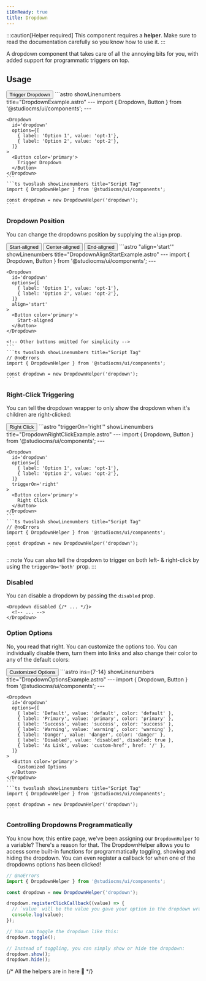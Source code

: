 ```yaml
---
i18nReady: true
title: Dropdown
---
```



:::caution[Helper required]
This component requires a **helper**. Make sure to read the documentation carefully so you know how to use it.
:::

A dropdown component that takes care of all the annoying bits for you, with added support for programmatic triggers on top.

## Usage

<Tabs>
  <TabItem label="Preview">
    <PreviewCard>
      <Dropdown id='usage-dropdown' options={[{ label: 'Option 1', value: 'opt-1'},{ label: 'Option 2', value: 'opt-2'}]}>
        <Button color="primary">
          Trigger Dropdown
        </Button>
      </Dropdown>
    </PreviewCard>
  </TabItem>
  <TabItem label="Code">
    ```astro showLinenumbers title="DropdownExample.astro"
    ---
    import { Dropdown, Button } from '@studiocms/ui/components';
    ---

    <Dropdown 
      id='dropdown' 
      options={[
        { label: 'Option 1', value: 'opt-1'},
        { label: 'Option 2', value: 'opt-2'},
      ]}
    >
      <Button color='primary'>
        Trigger Dropdown
      </Button>
    </Dropdown>
    ```
    ```ts twoslash showLinenumbers title="Script Tag"
    import { DropdownHelper } from '@studiocms/ui/components';

    const dropdown = new DropdownHelper('dropdown');
    ```
  </TabItem>
</Tabs>

### Dropdown Position

You can change the dropdowns position by supplying the `align` prop.

<Tabs>
  <TabItem label="Preview">
    <PreviewCard>
      <Row>
        <Dropdown id='align-start-dropdown' align='start' options={[{ label: 'Option 1', value: 'opt-1'},{ label: 'Option 2', value: 'opt-2'}]}>
          <Button color="primary">
            Start-aligned
          </Button>
        </Dropdown>
        <Dropdown id='align-center-dropdown' options={[{ label: 'Option 1', value: 'opt-1'},{ label: 'Option 2', value: 'opt-2'}]}>
          <Button color="primary">
            Center-aligned
          </Button>
        </Dropdown>
        <Dropdown id='align-end-dropdown' align='end' options={[{ label: 'Option 1', value: 'opt-1'},{ label: 'Option 2', value: 'opt-2'}]}>
          <Button color="primary">
            End-aligned
          </Button>
        </Dropdown>
      </Row>
    </PreviewCard>
  </TabItem>
  <TabItem label="Code">
    ```astro "align='start'" showLinenumbers title="DropdownAlignStartExample.astro"
    ---
    import { Dropdown, Button } from '@studiocms/ui/components';
    ---

    <Dropdown 
      id='dropdown'
      options={[
        { label: 'Option 1', value: 'opt-1'},
        { label: 'Option 2', value: 'opt-2'},
      ]}
      align='start'
    >
      <Button color='primary'>
        Start-aligned
      </Button>
    </Dropdown>
    
    <!-- Other buttons omitted for simplicity -->
    ```
    ```ts twoslash showLinenumbers title="Script Tag"
    // @noErrors
    import { DropdownHelper } from '@studiocms/ui/components';

    const dropdown = new DropdownHelper('dropdown');
    ```
  </TabItem>
</Tabs>

### Right-Click Triggering

You can tell the dropdown wrapper to only show the dropdown when it's children are right-clicked:

<Tabs>
  <TabItem label="Preview">
    <PreviewCard>
      <Dropdown id='right-click-dropdown' triggerOn='right' options={[{ label: 'Option 1', value: 'opt-1'},{ label: 'Option 2', value: 'opt-2'}]}>
        <Button color="primary">
          Right Click
        </Button>
      </Dropdown>
    </PreviewCard>
  </TabItem>
  <TabItem label="Code">
    ```astro "triggerOn='right'" showLinenumbers title="DropdownRightClickExample.astro"
    ---
    import { Dropdown, Button } from '@studiocms/ui/components';
    ---

    <Dropdown
      id='dropdown'
      options={[
        { label: 'Option 1', value: 'opt-1'},
        { label: 'Option 2', value: 'opt-2'},
      ]}
      triggerOn='right'
    >
      <Button color='primary'>
        Right Click
      </Button>
    </Dropdown>
    ```
    ```ts twoslash showLinenumbers title="Script Tag"
    // @noErrors
    import { DropdownHelper } from '@studiocms/ui/components';

    const dropdown = new DropdownHelper('dropdown');
    ```
  </TabItem>
</Tabs>

:::note
You can also tell the dropdown to trigger on both left- & right-click by using the `triggerOn='both'` prop.
:::

### Disabled

You can disable a dropdown by passing the `disabled` prop.

```astro "disabled" showLinenumbers title="DropdownDisabledExample.astro"
<Dropdown disabled {/* ... */}>
  <!-- ... -->
</Dropdown>
```

### Option Options

No, you read that right. You can customize the options too. You can individually disable them, turn them into links and also change their color to any of the default colors:

<Tabs>
  <TabItem label="Preview">
    <PreviewCard>
      <Dropdown 
        id='options-dropdown' 
        options={[
          { label: 'Default', value: 'default', color: 'default' },
          { label: 'Primary', value: 'primary', color: 'primary' },
          { label: 'Success', value: 'success', color: 'success' },
          { label: 'Warning', value: 'warning', color: 'warning' },
          { label: 'Danger', value: 'danger', color: 'danger' },
          { label: 'Disabled', value: 'disabled', disabled: true },
          { label: 'As Link', value: 'custom-href', href: '/' },
        ]}
      >
        <Button color='primary'>
          Customized Options
        </Button>
      </Dropdown>
    </PreviewCard>
  </TabItem>
  <TabItem label="Code">
    ```astro ins={7-14} showLinenumbers title="DropdownOptionsExample.astro"
    ---
    import { Dropdown, Button } from '@studiocms/ui/components';
    ---

    <Dropdown 
      id='dropdown' 
      options={[
        { label: 'Default', value: 'default', color: 'default' },
        { label: 'Primary', value: 'primary', color: 'primary' },
        { label: 'Success', value: 'success', color: 'success' },
        { label: 'Warning', value: 'warning', color: 'warning' },
        { label: 'Danger', value: 'danger', color: 'danger' },
        { label: 'Disabled', value: 'disabled', disabled: true },
        { label: 'As Link', value: 'custom-href', href: '/' },
      ]}
    >
      <Button color='primary'>
        Customized Options
      </Button>
    </Dropdown>
    ```
    ```ts twoslash showLinenumbers title="Script Tag"
    import { DropdownHelper } from '@studiocms/ui/components';

    const dropdown = new DropdownHelper('dropdown');
    ```
  </TabItem>
</Tabs>

### Controlling Dropdowns Programmatically

You know how, this entire page, we've been assigning our `DropdownHelper` to a variable? There's a reason for that. The DropdownHelper allows
you to access some built-in functions for programmatically toggling, showing and hiding the dropdown. You can even register a callback for when one of the 
dropdowns options has been clicked!

```ts twoslash showLinenumbers title="Script Tag"
// @noErrors
import { DropdownHelper } from '@studiocms/ui/components';

const dropdown = new DropdownHelper('dropdown');

dropdown.registerClickCallback((value) => {
  // `value` will be the value you gave your option in the dropdown wrapper.
  console.log(value);
});

// You can toggle the dropdown like this:
dropdown.toggle();

// Instead of toggling, you can simply show or hide the dropdown:
dropdown.show();
dropdown.hide();
```

{/* All the helpers are in here 🥲 */}
<DropdownScript />
